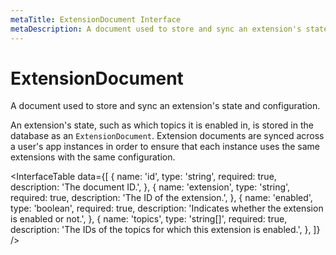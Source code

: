 ```yaml
---
metaTitle: ExtensionDocument Interface
metaDescription: A document used to store and sync an extension's state and configuration.
---
```


# ExtensionDocument

<Description>
  A document used to store and sync an extension's state and
  configuration.
</Description>

An extension's state, such as which topics it is enabled in, is stored in the database as an `ExtensionDocument`. Extension documents are synced across a user's app instances in order to ensure that each instance uses the same extensions with the same configuration.

<InterfaceTable
  data={[
    {
      name: 'id',
      type: 'string',
      required: true,
      description: 'The document ID.',
    },
    {
      name: 'extension',
      type: 'string',
      required: true,
      description: 'The ID of the extension.',
    },
    {
      name: 'enabled',
      type: 'boolean',
      required: true,
      description:
        'Indicates whether the extension is enabled or not.',
    },
    {
      name: 'topics',
      type: 'string[]',
      required: true,
      description:
        'The IDs of the topics for which this extension is enabled.',
    },
  ]}
/>
